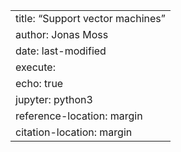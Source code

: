 ---
title: "Support vector machines"
author: Jonas Moss
date: last-modified
execute:
  echo: true
jupyter: python3
reference-location: margin
citation-location: margin
---